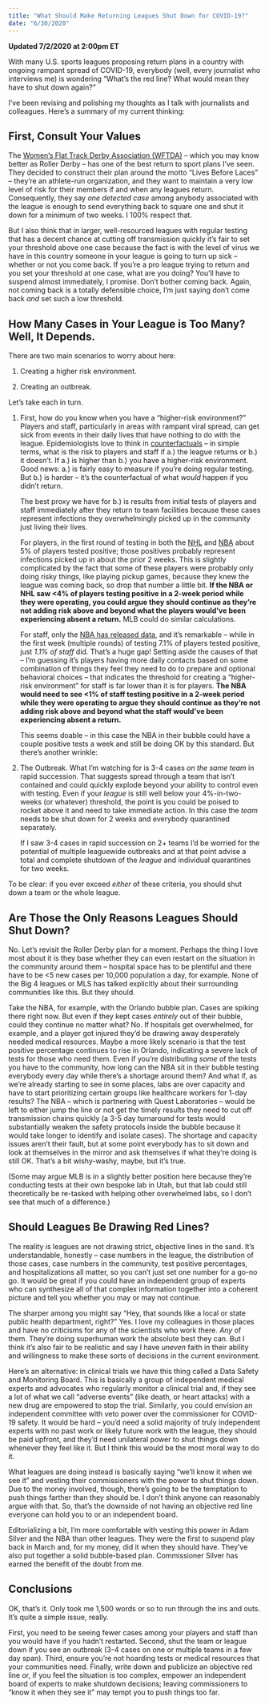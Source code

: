 ```yaml
---
title: "What Should Make Returning Leagues Shut Down for COVID-19?"
date: "6/30/2020"
---
```


**Updated 7/2/2020 at 2:00pm ET**

With many U.S. sports leagues proposing return plans in a country with ongoing rampant spread of COVID-19, everybody (well, every journalist who interviews me) is wondering "What's the red line? What would mean they have to shut down again?"

I've been revising and polishing my thoughts as I talk with journalists and colleagues. Here's a summary of my current thinking:

## First, Consult Your Values

The [Women's Flat Track Derby Association (WFTDA)](https://resources.wftda.org/covid-19/) -- which you may know better as Roller Derby -- has one of the best return to sport plans I've seen. They decided to construct their plan around the motto "Lives Before Laces" -- they're an athlete-run organization, and they want to maintain a very low level of risk for their members if and when any leagues return. Consequently, they say *one detected case* among anybody associated with the league is enough to send everything back to square one and shut it down for a minimum of two weeks. I 100% respect that.

But I also think that in larger, well-resourced leagues with regular testing that has a decent chance at cutting off transmission quickly it's fair to set your threshold above one case because the fact is with the level of virus we have in this country someone in your league is going to turn up sick -- whether or not you come back. If you're a pro league trying to return and you set your threshold at one case, what are you doing? You'll have to suspend almost immediately, I promise. Don't bother coming back. Again, not coming back is a totally defensible choice, I'm just saying don't come back *and* set such a low threshold.

## How Many Cases in Your League is Too Many? Well, It Depends.

There are two main scenarios to worry about here:

1.  Creating a higher risk environment.

2.  Creating an outbreak.

Let's take each in turn.

1.  First, how do you know when you have a "higher-risk environment?" Players and staff, particularly in areas with rampant viral spread, can get sick from events in their daily lives that have nothing to do with the league. Epidemiologists love to think in [counterfactuals](https://nflinjuryanalytics.com/2016/10/24/nfl-suicides-keanu-reeves-and-the-ideal-scientific-study/) -- in simple terms, what is the risk to players and staff if a.) the league returns or b.) it doesn't. If a.) is higher than b.) you have a higher-risk environment. Good news: a.) is fairly easy to measure if you're doing regular testing. But b.) is harder -- it's the counterfactual of what *would* happen if you didn't return.

    The best proxy we have for b.) is results from initial tests of players and staff immediately after they return to team facilities because these cases represent infections they overwhelmingly picked up in the community just living their lives.

    For players, in the first round of testing in both the [NHL](https://bleacherreport.com/articles/2896919-nhl-announces-11-players-out-of-over-200-have-tested-positive-for-covid-19) and [NBA](https://twitter.com/zbinney_NFLinj/status/1276534659946631169) about 5% of players tested positive; those positives probably represent infections picked up in about the prior 2 weeks. This is slightly complicated by the fact that some of these players were probably only doing risky things, like playing pickup games, because they knew the league was coming back, so drop that number a little bit. **If the NBA or NHL saw \<4% of players testing positive in a 2-week period while they were operating, you could argue they should continue as they're not adding risk above and beyond what the players would've been experiencing absent a return.** MLB could do similar calculations.

    For staff, only the [NBA has released data](https://twitter.com/wojespn/status/1278729053877436416?s=20), and it's remarkable -- while in the first week (multiple rounds) of testing 7.1% of players tested positive, just *1.1% of staff* did*.* That's a huge gap! Setting aside the causes of that -- I'm guessing it's players having more daily contacts based on some combination of things they feel they need to do to prepare and optional behavioral choices -- that indicates the threshold for creating a "higher-risk environment" for staff is far lower than it is for players. **The NBA would need to see \<1% of staff testing positive in a 2-week period while they were operating to argue they should continue as they're not adding risk above and beyond what the staff would've been experiencing absent a return.**

    This seems doable -- in this case the NBA in their bubble could have a couple positive tests a week and still be doing OK by this standard. But there's another wrinkle:

2.  The Outbreak. What I'm watching for is 3-4 cases *on the same team* in rapid succession. That suggests spread through a team that isn't contained and could quickly explode beyond your ability to control even with testing. Even if your *league* is still well below your 4%-in-two-weeks (or whatever) threshold, the point is you could be poised to rocket above it and need to take immediate action. In this case the *team* needs to be shut down for 2 weeks and everybody quarantined separately.

    If I saw 3-4 cases in rapid succession on 2+ teams I'd be worried for the potential of multiple leaguewide outbreaks and at that point advise a total and complete shutdown of the *league* and individual quarantines for two weeks.

To be clear: if you ever exceed *either* of these criteria, you should shut down a team or the whole league.

## Are Those the Only Reasons Leagues Should Shut Down?

No. Let's revisit the Roller Derby plan for a moment. Perhaps the thing I love most about it is they base whether they can even restart on the situation in the community around them -- hospital space has to be plentiful and there have to be \<5 new cases per 10,000 population a day, for example. None of the Big 4 leagues or MLS has talked explicitly about their surrounding communities like this. But they should.

Take the NBA, for example, with the Orlando bubble plan. Cases are spiking there right now. But even if they kept cases *entirely* out of their bubble, could they continue no matter what? No. If hospitals get overwhelmed, for example, and a player got injured they'd be drawing away desperately needed medical resources. Maybe a more likely scenario is that the test positive percentage continues to rise in Orlando, indicating a severe lack of tests for those who need them. Even if you're distributing *some* of the tests you have to the community, how long can the NBA sit in their bubble testing everybody every day while there's a shortage around them? And what if, as we're already starting to see in some places, labs are over capacity and have to start prioritizing certain groups like healthcare workers for 1-day results? The NBA -- which is partnering with Quest Laboratories -- would be left to either jump the line or not get the timely results they need to cut off transmission chains quickly (a 3-5 day turnaround for tests would substantially weaken the safety protocols inside the bubble because it would take longer to identify and isolate cases). The shortage and capacity issues aren't their fault, but at some point everybody has to sit down and look at themselves in the mirror and ask themselves if what they're doing is still OK. That's a bit wishy-washy, maybe, but it's true.

(Some may argue MLB is in a slightly better position here because they're conducting tests at their own bespoke lab in Utah, but that lab could still theoretically be re-tasked with helping other overwhelmed labs, so I don't see that much of a difference.)

## Should Leagues Be Drawing Red Lines?

The reality is leagues are not drawing strict, objective lines in the sand. It's understandable, honestly -- case numbers in the league, the distribution of those cases, case numbers in the community, test positive percentages, and hospitalizations all matter, so you can't just set one number for a go-no go. It would be great if you could have an independent group of experts who can synthesize all of that complex information together into a coherent picture and tell you whether you may or may not continue.

The sharper among you might say "Hey, that sounds like a local or state public health department, right?" Yes. I love my colleagues in those places and have no criticisms for any of the scientists who work there. *Any* of them. They're doing superhuman work the absolute best they can. But I think it's also fair to be realistic and say I have *uneven* faith in their ability and willingness to make these sorts of decisions in the current environment.

Here's an alternative: in clinical trials we have this thing called a Data Safety and Monitoring Board. This is basically a group of independent medical experts and advocates who regularly monitor a clinical trial and, if they see a lot of what we call "adverse events" (like death, or heart attacks) with a new drug are empowered to stop the trial. Similarly, you could envision an independent committee with veto power over the commissioner for COVID-19 safety. It would be hard -- you'd need a solid majority of truly independent experts with no past work or likely future work with the league, they should be paid upfront, and they'd need unilateral power to shut things down whenever they feel like it. But I think this would be the most moral way to do it.

What leagues are doing instead is basically saying "we'll know it when we see it" and vesting their commissioners with the power to shut things down. Due to the money involved, though, there's going to be the temptation to push things farther than they should be. I don't think anyone can reasonably argue with that. So, that's the downside of not having an objective red line everyone can hold you to or an independent board.

Editorializing a bit, I'm more comfortable with vesting this power in Adam Silver and the NBA than other leagues. They were the first to suspend play back in March and, for my money, did it when they should have. They've also put together a solid bubble-based plan. Commissioner Silver has earned the benefit of the doubt from me.

## Conclusions

OK, that's it. Only took me 1,500 words or so to run through the ins and outs. It's quite a simple issue, really.

First, you need to be seeing fewer cases among your players and staff than you would have if you hadn't restarted. Second, shut the team or league down if you see an outbreak (3-4 cases on one or multiple teams in a few day span). Third, ensure you're not hoarding tests or medical resources that your communities need. Finally, write down and publicize an objective red line or, if you feel the situation is too complex, empower an independent board of experts to make shutdown decisions; leaving commissioners to "know it when they see it" may tempt you to push things too far.

